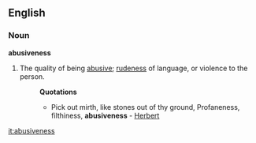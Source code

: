 ==English==

===Noun===
'''abusiveness'''

# The quality of being [[abusive]]; [[rudeness]] of language, or violence to the person.
#:'''Quotations'''
#:*Pick out mirth, like stones out of thy ground, Profaneness, filthiness, '''abusiveness''' - [[Herbert]]

[[it:abusiveness]]